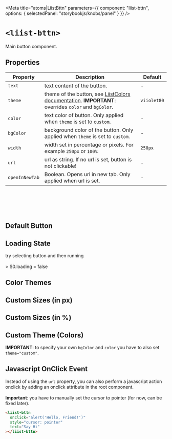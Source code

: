 
<Meta
  title="atoms|LiistBttn"
  parameters={{
    component: "liist-bttn",
    options: { selectedPanel: "storybookjs/knobs/panel" }
  }}
/>

# `<liist-bttn>`

Main button component.

## Properties

| Property       | Description | Default |
| -------------- | ----------- | ------- |
| `text`         | text content of the button. | - |
| `theme`        | theme of the button, see [LiistColors documentation](?path=/docs/atoms-liistcolors--page). **IMPORTANT**: overrides `color` and `bgColor`. | `viiolet80` |
| `color`        | text color of button. Only applied when `theme` is set to `custom`. | - |
| `bgColor`      | background color of the button. Only applied when `theme` is set to `custom`. | - |
| `width`        | width set in percentage or pixels. For example `250px` or `100%` | `250px` |
| `url`          | url as string. If no url is set, button is not clickable! | - |
| `openInNewTab` | Boolean. Opens url in new tab. Only applied when url is set. | - |

<br></br>
<br></br>

## Default Button
<Preview>
  <div>
    <liist-bttn text="opens in new tab" url="https://www.liist.cc" openInNewTab></liist-bttn>
  </div>
  <div>
    <liist-bttn text="opens in same window" url="https://www.liist.cc"></liist-bttn>
  </div>
  <div>
    <liist-bttn text="no url assigned"></liist-bttn>
  </div>
</Preview>

## Loading State
<Preview>
  <liist-bttn loading text="GO!"></liist-bttn>
  <p
    style={{ margin: 0, fontFamily: "monospace" }}><span style={{ fontWeight: "bold" }}>try selecting button and then running</span><br></br>> $0.loading = false
  </p>
</Preview>

## Color Themes
<Preview>
  <liist-bttn width="100px" text="viiolet20" theme="viiolet20"></liist-bttn>
  <liist-bttn width="100px" text="viiolet80" theme="viiolet80"></liist-bttn>
  <liist-bttn width="100px" text="hotii" theme="hotii"></liist-bttn>
  <liist-bttn width="100px" text="sunii" theme="sunii"></liist-bttn>
  <liist-bttn width="100px" text="viiolet" theme="viiolet"></liist-bttn>
  <liist-bttn width="100px" text="viiolet80b" theme="viiolet80b"></liist-bttn>
  <liist-bttn width="100px" text="grasii" theme="grasii"></liist-bttn>
  <liist-bttn width="100px" text="piink" theme="piink"></liist-bttn>
</Preview>

## Custom Sizes (in px)
<Preview>
  <div style={{ display: "flex", flexDirection: "column" }}>
    <div style={{ marginBottom: "10px" }}>
      <liist-bttn
        text="100px"
        width="100px"
      ></liist-bttn>
    </div>
    <div style={{ marginBottom: "10px" }}>
      <liist-bttn
        text="200px"
        width="200px"
      ></liist-bttn>
    </div>
    <div style={{ marginBottom: "10px" }}>
      <liist-bttn
        text="300px"
        width="300px"
      ></liist-bttn>
    </div>
  </div>
</Preview>

## Custom Sizes (in %)
<Preview>
  <div style={{ display: "flex", flexDirection: "column" }}>
    <div style={{ marginBottom: "10px" }}>
      <liist-bttn
        text="20%"
        width="20%"
      ></liist-bttn>
    </div>
    <div style={{ marginBottom: "10px" }}>
      <liist-bttn
        text="50%"
        width="50%"
      ></liist-bttn>
    </div>
    <div style={{ marginBottom: "10px" }}>
      <liist-bttn
        text="100%"
        width="100%"
      ></liist-bttn>
    </div>
  </div>
</Preview>

## Custom Theme (Colors)
**IMPORTANT**: to specify your own `bgColor` and `color` you have to also set `theme="custom"`.

<Preview>
  <liist-bttn
    text="Save"
    width="100px"
    theme="custom"
    bgColor="green"
    color="white"
  ></liist-bttn>
  <liist-bttn
    text="Cancel"
    width="250px"
    theme="custom"
    bgColor="red"
    color="white"
  ></liist-bttn>
</Preview>

## Javascript OnClick Event
Instead of using the `url` property, you can also perform a javascript action onclick by adding an onclick attribute in the root component. <br></br> **Important**: you have to manually set the cursor to pointer (for now, can be fixed later).

```html
<liist-bttn
  onclick="alert('Hello, Friend!')"
  style="cursor: pointer"
  text="Say Hi"
></liist-bttn>
```

<Preview>
  <liist-bttn
    onclick="alert('Hello, Friend!')"
    style={{ cursor: "pointer"}}
    text="Say Hi"
  ></liist-bttn>
</Preview>
